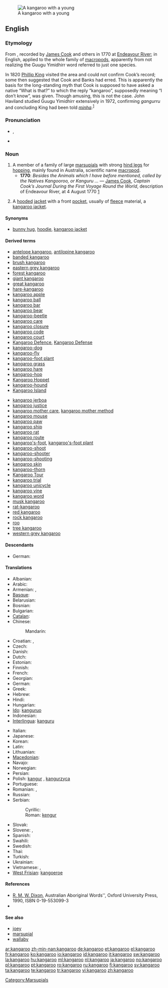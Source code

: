 {{wikipedia}}
[[Image:Kangaroo and joey03.jpg|thumb|A kangaroo with a young]]
==English==

===Etymology===
From {{etyl|kky|en}} {{term|gangurru|lang=kky}}, recorded by [[w:James Cook|James Cook]] and others in 1770 at [[w:Endeavour River|Endeavour River]]; in English, applied to the whole family of [[macropod]]s, apparently from not realizing the Guugu Yimidhirr word referred to just one species.<!--not etymological info: (And the pronunciation anglicized.)-->

In 1820 [[w:Phillip King|Phillip King]] visited the area and could not confirm Cook’s record; some then suggested that Cook and Banks had erred. This is apparently the basis for the long-standing myth that Cook is supposed to have asked a native “What is that?” to which the reply “kangaroo”, supposedly meaning “I don’t know”, was given. Though amusing, this is not the case. John Haviland studied Guugu Yimidhirr extensively in 1972, confirming ''gangurru'' and concluding King had been told ''[[minha]]''.<sup>[[#References|1]]</sup>

===Pronunciation===
* {{IPA|/ˌkæŋɡəˈru/}}, {{SAMPA|/%k{Ng@"ru/}}
* {{audio|en-us-kangaroo.ogg|Audio (US)}}

===Noun===
{{en-noun}}

# A member of a family of large [[marsupial]]s with strong [[hind leg]]s for [[hop]]ping, mainly found in Australia, scientific name [[macropod]].
#* '''1770''': ''Besides the Animals which I have before mentioned, called by the Natives Kangooroo, or Kanguru ...'' &mdash; [[w:James Cook|James Cook]], ''Captain Cook’s Journal During the First Voyage Round the World'', description of Endeavour River, at 4 August 1770 [http://www.gutenberg.org/etext/8106]
# {{Canada|attributive}} A [[hood]]ed [[jacket]] with a front [[pocket]], usually of [[fleece]] material, a [[kangaroo jacket]].

====Synonyms====
* {{sense|jacket}} [[bunny hug]], [[hoodie]], [[kangaroo jacket]]

====Derived terms====
{{rel-top}}
* [[antelope kangaroo]], [[antilopine kangaroo]]
* [[banded kangaroo]]
* [[brush kangaroo]]
* [[eastern grey kangaroo]]
* [[forest kangaroo]]
* [[giant kangaroo]]
* [[great kangaroo]]
* [[hare-kangaroo]]
* [[kangaroo apple]]
* [[kangaroo ball]]
* [[kangaroo bar]]
* [[kangaroo bear]]
* [[kangaroo-beetle]]
* [[kangaroo care]]
* [[kangaroo closure]]
* [[kangaroo code]]
* [[kangaroo court]]
* [[Kangaroo Defence]], [[Kangaroo Defense]]
* [[kangaroo-dog]]
* [[kangaroo-fly]]
* [[kangaroo-foot plant]]
* [[kangaroo grass]]
* [[kangaroo hare]]
* [[kangaroo-hop]]<!--verb-->
* [[w:Kangaroo Hoppet|Kangaroo Hoppet]]
* [[kangaroo-hound]]
* [[w:Kangaroo Island|Kangaroo Island]]
{{rel-mid}}
* [[kangaroo jerboa]]
* [[kangaroo justice]]
* [[kangaroo mother care]], [[kangaroo mother method]]
* [[kangaroo mouse]]
* [[kangaroo paw]]
* [[kangaroo ship]]
* [[kangaroo rat]]
* [[kangaroo route]]
* [[kangaroo's-foot]], [[kangaroo's-foot plant]]
* [[kangaroo-shoot]]
* [[kangaroo-shooter]]
* [[kangaroo-shooting]]
* [[kangaroo skin]]
* [[kangaroo-thorn]]
* [[Kangaroo Tour]]
* [[kangaroo trial]]
* [[kangaroo unicycle]]
* [[kangaroo vine]]
* [[kangaroo word]]
* [[musk kangaroo]]
* [[rat-kangaroo]]
* [[red kangaroo]]
* [[rock kangaroo]]
* [[roo]]<!--terms derived from "roo" are to be given on the page for "roo"-->
* [[tree kangaroo]]
* [[western grey kangaroo]]
{{rel-bottom}}

====Descendants====
* German: {{l|de|Känguru}}

====Translations====
{{trans-top|marsupial}}
* Albanian: {{t-|sq|kangur|xs=Albanian}} {{g|Albanian}}
* Arabic: {{t|ar|كنغر|m|tr=kánghar}}
* Armenian: {{t-|hy|կենգուրու|tr=kenguru}}, {{t+|hy|ագեվազ|tr=agevaz}}
* [[Basque]]: {{t-|eu|kanguru|xs=Basque}}
* Belarusian: {{t-|be|кенгуру|m|tr=kenhurú|xs=Belarusian}}
* Bosnian: {{t-|bs|kengur|m}}
* Bulgarian: {{t+|bg|кенгуру|m|tr=kengurú}}
* [[Catalan]]: {{t+|ca|cangur|m}}
* Chinese:
*: Mandarin: {{t-|cmn|袋鼠|tr=dàishǔ|sc=Hani}}
* Croatian: {{t-|hr|klokan|m}}, {{t|hr|klokanica|f}}
* Czech: {{t-|cs|klokan|m}}
* Danish: {{t-|da|kænguru}}
* Dutch: {{t+|nl|kangoeroe|m}}
* Estonian: {{t-|et|känguru}}
* Finnish: {{t+|fi|kenguru}}
* French: {{t+|fr|kangourou|m}}
* Georgian: {{t-|ka|კენგურუ|tr=kenguru|sc=Geor|xs=Georgian}}
* German: {{t+|de|Känguru|n}}
* Greek: {{t+|el|καγκουρό|n|tr=kangouró}}
* Hebrew: {{t+|he|קנגורו}}
* Hindi: {{t-|hi|कंगारू|m|tr=kãṅgārū|xs=Hindi}}
* Hungarian: {{t+|hu|kenguru}}
* [[Ido]]: [[kanguruo]]
* Indonesian: {{t-|id|kanguru|xs=Indonesian}}
* [[Interlingua]]: [[kanguru]]
{{trans-mid}}
* Italian: {{t-|it|canguro|m}}
* Japanese: {{t+|ja|カンガルー|tr=kangarū}}
* Korean: {{t+|ko|캥거루|tr=kaenggeoru|sc=Hang}}
* Latin: {{t|la|halmaturus|m}}
* Lithuanian: {{t|lt|kengūra|f|xs=Lithuanian}}
* [[Macedonian]]: {{t-|mk|кенгур|m|tr=kéngur}}
* Navajo: {{tø|nv|nahatʼeʼiitsoh}}
* Norwegian: {{t+|no|kenguru|m}}
* Persian: {{t|fa|کانگورو|xs=Persian}}
* Polish: [[kangur]] {{m}}, [[kangurzyca]] {{f}}
* Portuguese: {{t+|pt|canguru|m}}
* Romanian: {{t+|ro|cangur|m}}, {{t|ro|cangură|f}}
* Russian: {{t+|ru|кенгуру|m|tr=kengurú}} {{indeclinable}}
* Serbian:
*: Cyrillic: {{t-|sr|кенгур|m|sc=Cyrl}}
*: Roman: [[kengur]] {{m}}
* Slovak: {{t-|sk|klokan|m}}
* Slovene: {{t+|sl|kenguru|m}}, {{t+|sl|klokan|m}}
* Spanish: {{t+|es|canguro|m}}
* Swahili: {{t+|sw|kangaroo|xs=Swahili}}
* Swedish: {{t+|sv|känguru|c}}
* Thai: {{t-|th|จิงโจ้|tr=jing-jôh}}
* Turkish: {{t+|tr|kanguru}}
* Ukrainian: {{t-|uk|кенгуру|m|tr=kenhurú|xs=Ukrainian}}
* Vietnamese: {{t-|vi|canguru|xs=Vietnamese}},  {{t+|vi|kangaroo|xs=Vietnamese}}
* [[West Frisian]]: [[kangoeroe]] {{m}}
{{trans-bottom}}

====References====
* [[w:R. M. W. Dixon|R. M. W. Dixon]], Australian Aboriginal Words'', Oxford University Press, 1990, ISBN 0-19-553099-3
* {{R:Canadian Oxford 2004}}

====See also====
* [[joey]]
* [[marsupial]]
* [[wallaby]]

[[Category:Marsupials]]

[[ar:kangaroo]]
[[zh-min-nan:kangaroo]]
[[de:kangaroo]]
[[et:kangaroo]]
[[el:kangaroo]]
[[fr:kangaroo]]
[[ko:kangaroo]]
[[io:kangaroo]]
[[id:kangaroo]]
[[it:kangaroo]]
[[sw:kangaroo]]
[[la:kangaroo]]
[[hu:kangaroo]]
[[ml:kangaroo]]
[[nl:kangaroo]]
[[ja:kangaroo]]
[[no:kangaroo]]
[[pl:kangaroo]]
[[pt:kangaroo]]
[[ro:kangaroo]]
[[ru:kangaroo]]
[[fi:kangaroo]]
[[sv:kangaroo]]
[[ta:kangaroo]]
[[te:kangaroo]]
[[tr:kangaroo]]
[[vi:kangaroo]]
[[zh:kangaroo]]